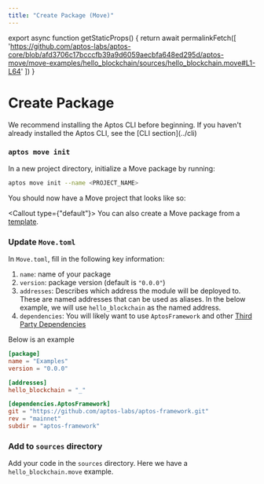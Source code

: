 ```yaml
---
title: "Create Package (Move)"
---
```



export async function getStaticProps() {
  return await permalinkFetch([
    'https://github.com/aptos-labs/aptos-core/blob/afd3706c17bcccfb39a9d6059aecbfa648ed295d/aptos-move/move-examples/hello_blockchain/sources/hello_blockchain.move#L1-L64'
  ])
}

# Create Package

<Callout>
We recommend installing the Aptos CLI before beginning.
If you haven't already installed the Aptos CLI, see the [CLI section](../cli)
</Callout>

<Steps>

### `aptos move init`

In a new project directory, initialize a Move package by running:

```bash filename="Terminal"
aptos move init --name <PROJECT_NAME>
```

You should now have a Move project that looks like so:

<FileTree>
  <FileTree.Folder name="scripts" defaultOpen></FileTree.Folder>
  <FileTree.Folder name="sources" defaultOpen></FileTree.Folder>
  <FileTree.Folder name="tests" defaultOpen></FileTree.Folder>
  <FileTree.File name="Move.toml" />
</FileTree>

<Callout type={"default"}>
  You can also create a Move package from a [template](../cli/start-from-template).
</Callout>

### Update `Move.toml`

In `Move.toml`, fill in the following key information:

1. `name`: name of your package
2. `version`: package version (default is `"0.0.0"`)
3. `addresses`: Describes which address the module will be deployed to.  These are named addresses that can be used as aliases.  In the below example, we will use `hello_blockchain` as the named address.
4. `dependencies`: You will likely want to use `AptosFramework` and other [Third Party Dependencies](./third-party-dependencies)

Below is an example

```toml filename="Move.toml"
[package]
name = "Examples"
version = "0.0.0"

[addresses]
hello_blockchain = "_"

[dependencies.AptosFramework]
git = "https://github.com/aptos-labs/aptos-framework.git"
rev = "mainnet"
subdir = "aptos-framework"
```

### Add to `sources` directory

Add your code in the `sources` directory. Here we have a `hello_blockchain.move` example.

<RemoteCodeblock
  permalink="https://github.com/aptos-labs/aptos-core/blob/afd3706c17bcccfb39a9d6059aecbfa648ed295d/aptos-move/move-examples/hello_blockchain/sources/hello_blockchain.move#L1-L64"
/>

</Steps>
